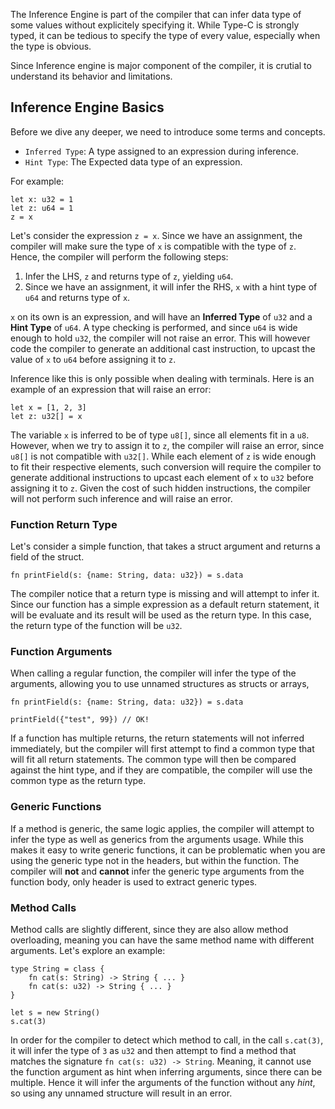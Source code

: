 The Inference Engine is part of the compiler that can infer data type of some values without explicitely specifying it.
While Type-C is strongly typed, it can be tedious to specify the type of every value, especially when the type is obvious.

Since Inference engine is major component of the compiler, it is crutial to understand its behavior and limitations.


## Inference Engine Basics
Before we dive any deeper, we need to introduce some terms and concepts.

- `Inferred Type`: A type assigned to an expression during inference.
- `Hint Type`: The Expected data type of an expression.

For example:
```tc
let x: u32 = 1
let z: u64 = 1
z = x
```

Let's consider the expression `z = x`. Since we have an assignment, the compiler will make sure the type of `x` is compatible with the type of `z`. Hence, the compiler will perform the following steps:
1. Infer the LHS, `z` and returns type of `z`, yielding `u64`.
2. Since we have an assignment, it will infer the RHS, `x` with a hint type of `u64` and returns type of `x`.

`x` on its own is an expression, and will have an **Inferred Type** of `u32` and a **Hint Type** of `u64`. A type checking is performed, and since `u64` is wide enough to hold `u32`, the compiler will not raise an error.
This will however code the compiler to generate an additional cast instruction, to upcast the value of `x` to `u64` before assigning it to `z`.

Inference like this is only possible when dealing with terminals. Here is an example of an expression that will raise an error:

```tc
let x = [1, 2, 3]
let z: u32[] = x
```

The variable `x` is inferred to be of type `u8[]`, since all elements fit in a `u8`. However, when we try to assign it to `z`, the compiler will raise an error, since `u8[]` is not compatible with `u32[]`.
While each element of `z` is wide enough to fit their respective elements, such conversion will require the compiler to generate additional instructions to upcast each element of `x` to `u32` before assigning it to `z`.
Given the cost of such hidden instructions, the compiler will not perform such inference and will raise an error.


### Function Return Type
Let's consider a simple function, that takes a struct argument and returns a field of the struct.

```tc
fn printField(s: {name: String, data: u32}) = s.data
```

The compiler notice that a return type is missing and will attempt to infer it. Since our function has a simple expression as a default return statement, it will be evaluate and its result will be used as the return type. In this case, the return type of the function will be `u32`.

### Function Arguments

When calling a regular function, the compiler will infer the type of the arguments, allowing you to use unnamed structures as structs or arrays,

```tc
fn printField(s: {name: String, data: u32}) = s.data

printField({"test", 99}) // OK!
```

If a function has multiple returns, the return statements will not inferred immediately, but the compiler will first attempt to find a common type that will fit all return statements.
The common type will then be compared against the hint type, and if they are compatible, the compiler will use the common type as the return type.

### Generic Functions
If a method is generic, the same logic applies, the compiler will attempt to infer the type as well as generics from the arguments usage. While this makes it easy to write generic functions, it can be problematic when you are using the generic type not in the headers, but within the function.
The compiler will **not** and **cannot** infer the generic type arguments from the function body, only header is used to extract generic types.

### Method Calls
Method calls are slightly different, since they are also allow method overloading, meaning you can have the same method name with different arguments.
Let's explore an example:

```tc
type String = class {
    fn cat(s: String) -> String { ... }
    fn cat(s: u32) -> String { ... }
}

let s = new String()
s.cat(3)
```
In order for the compiler to detect which method to call, in the call `s.cat(3)`, it will infer the type of `3` as `u32` and then attempt to find a method that matches the signature `fn cat(s: u32) -> String`.
Meaning, it cannot use the function argument as hint when inferring arguments, since there can be multiple. Hence it will infer the arguments of the function without any *hint*, so using any unnamed structure will result in an error.
